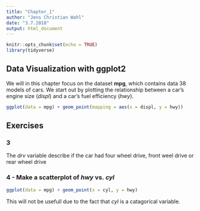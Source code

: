 ```yaml
---
title: "Chapter_1"
author: "Jens Christian Wahl"
date: "3.7.2018"
output: html_document
---
```


```r
knitr::opts_chunk$set(echo = TRUE)
library(tidyverse)
```

## Data Visualization with ggplot2

We will in this chapter focus on the dataset __mpg__, which contains data 38 models of cars. 
We start out by plotting the relationship between a car's engine size (_displ_) and a car's fuel efficiency (_hwy_).
```r
ggplot(data = mpg) + geom_point(mapping = aes(x = displ, y = hwy))
```
## Exercises

### 3 
The _drv_ variable describe if the car had four wheel drive, front weel drive or rear wheel drive

### 4 - Make a scatterplot of _hwy_ vs. _cyl_

```r
ggplot(data = mpg) + geom_point(x = cyl, y = hwy) 
```
This will not be usefull due to the fact that _cyl_ is a catagorical variable. 





